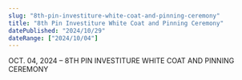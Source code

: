 ```yaml
---
slug: "8th-pin-investiture-white-coat-and-pinning-ceremony"
title: "8th Pin Investiture White Coat and Pinning Ceremony"
datePublished: "2024/10/29"
dateRange: ["2024/10/04"]
---
```


<!--- content start --->

OCT. 04, 2024 – 8TH PIN INVESTITURE WHITE COAT AND PINNING CEREMONY

<!--- content end --->